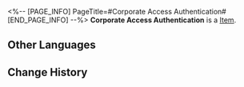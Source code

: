 <%-- [PAGE_INFO]
PageTitle=#Corporate Access Authentication#
[END_PAGE_INFO] --%>
{{Item Infobox
|title       = Corporate Access Authentication
|id          = 140086
|image       = Item Corporate Access Authentication.png
|type        = 
|invCategory = Missions
|rarity      = 3
|effect      = 
|description = A mysterious card used to access an unknown facility. Its corner has been chipped away, and the letters on it have become unrecognizable. But when you hold it under the light at a certain angle, you can see the faint letters that read "Corporate."
}}
{{Description|1=''"Trust me, this is no doubt an access card used to open multiple layers of secured hatches, and it must have been developed by big corporations. The room it unlocks must also have been built by some pan-cosmic magnate."''}}
'''Corporate Access Authentication''' is a [[Item]].

==Other Languages==
{{Other Languages
|en   = Corporate Access Authentication
|zhs  = 「集团」权限认证
|zht  = 「集團」權限認證
|ja   = 「グループ」権限認証
|ko   = 「집단」 권한 인증
|es   = Permiso de acceso - Compañía
|fr   = Authentification d'accès Corporation
|ru   = Аутентификация доступа к Корпорации
|th   = บัตรรับรองสิทธิ์ของ "องค์กร"
|vi   = Chứng Nhận Quyền Hạn "Tập Đoàn"
|de   = Zugangserlaubnis: Unternehmen
|id   = Kartu Akses "Perusahaan"
|pt   = Autenticação de Acesso Corporativa
}}

==Change History==
{{Change History|2.0}}